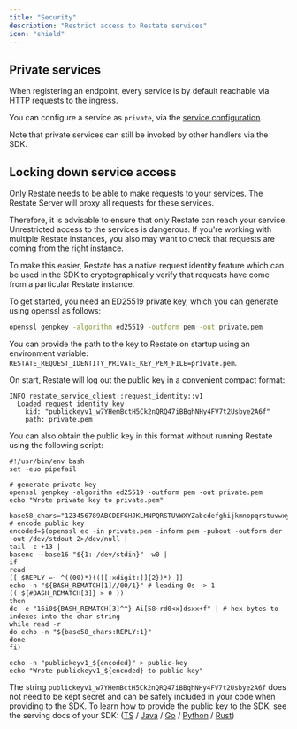 ```yaml
---
title: "Security"
description: "Restrict access to Restate services"
icon: "shield"
---
```


## Private services
When registering an endpoint, every service is by default reachable via HTTP requests to the ingress.

You can configure a service as `private`, via the [service configuration](/operate/configuration/services).

Note that private services can still be invoked by other handlers via the SDK.

## Locking down service access
Only Restate needs to be able to make requests to your services.
The Restate Server will proxy all requests for these services.

Therefore, it is advisable to ensure that only Restate can reach your service.
Unrestricted access to the services is dangerous. If you're working with multiple Restate instances, you also may want to check that requests are
coming from the right instance.

To make this easier, Restate has a native request identity feature which can be
used in the SDK to cryptographically verify that requests have come from a
particular Restate instance.

To get started, you need an ED25519 private key, which you can generate using
openssl as follows:
```bash
openssl genpkey -algorithm ed25519 -outform pem -out private.pem
```

You can provide the path to the key to Restate on startup using an environment
variable: `RESTATE_REQUEST_IDENTITY_PRIVATE_KEY_PEM_FILE=private.pem`.

On start, Restate will log out the public key in a convenient compact
format:
```
INFO restate_service_client::request_identity::v1
  Loaded request identity key
    kid: "publickeyv1_w7YHemBctH5Ck2nQRQ47iBBqhNHy4FV7t2Usbye2A6f"
    path: private.pem
```

You can also obtain the public key in this format without running Restate using
the following script:

```shell generate.sh expandable
#!/usr/bin/env bash
set -euo pipefail

# generate private key
openssl genpkey -algorithm ed25519 -outform pem -out private.pem
echo "Wrote private key to private.pem"

base58_chars="123456789ABCDEFGHJKLMNPQRSTUVWXYZabcdefghijkmnopqrstuvwxyz"
# encode public key
encoded=$(openssl ec -in private.pem -inform pem -pubout -outform der -out /dev/stdout 2>/dev/null |
tail -c +13 |
basenc --base16 "${1:-/dev/stdin}" -w0 |
if
read
[[ $REPLY =~ ^((00)*)(([[:xdigit:]]{2})*) ]]
echo -n "${BASH_REMATCH[1]//00/1}" # leading 0s -> 1
(( ${#BASH_REMATCH[3]} > 0 ))
then
dc -e "16i0${BASH_REMATCH[3]^^} Ai[58~rd0<x]dsxx+f" | # hex bytes to indexes into the char string
while read -r
do echo -n "${base58_chars:REPLY:1}"
done
fi)

echo -n "publickeyv1_${encoded}" > public-key
echo "Wrote publickeyv1_${encoded} to public-key"
```

The string `publickeyv1_w7YHemBctH5Ck2nQRQ47iBBqhNHy4FV7t2Usbye2A6f` does not
need to be kept secret and can be safely included in your code when providing to the
SDK. To learn how to provide the public key to the SDK, see the serving docs of your SDK:
([TS](/develop/ts/serving#validating-request-identity) /
[Java](/develop/java/serving#validating-request-identity) /
[Go](/develop/go/serving#validating-request-identity) /
[Python](/develop/python/serving#validating-request-identity) /
[Rust](https://docs.rs/restate-sdk/latest/restate_sdk/http_server/index.html#validating-request-identity))